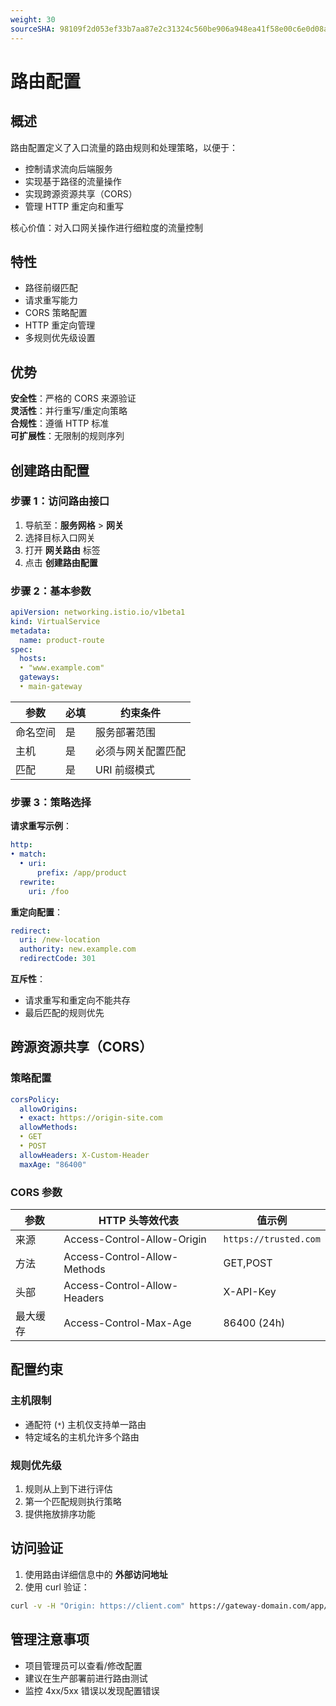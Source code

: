 ```yaml
---
weight: 30
sourceSHA: 98109f2d053ef33b7aa87e2c31324c560be906a948ea41f58e00c6e0d08ade1a
---
```


# 路由配置

## 概述

路由配置定义了入口流量的路由规则和处理策略，以便于：

- 控制请求流向后端服务
- 实现基于路径的流量操作
- 实现跨源资源共享（CORS）
- 管理 HTTP 重定向和重写

核心价值：对入口网关操作进行细粒度的流量控制

## 特性

- 路径前缀匹配
- 请求重写能力
- CORS 策略配置
- HTTP 重定向管理
- 多规则优先级设置

## 优势

**安全性**：严格的 CORS 来源验证  
**灵活性**：并行重写/重定向策略  
**合规性**：遵循 HTTP 标准  
**可扩展性**：无限制的规则序列

## 创建路由配置

### 步骤 1：访问路由接口

1. 导航至：**服务网格** > **网关**
2. 选择目标入口网关
3. 打开 **网关路由** 标签
4. 点击 **创建路由配置**

### 步骤 2：基本参数

```yaml
apiVersion: networking.istio.io/v1beta1
kind: VirtualService
metadata:
  name: product-route
spec:
  hosts:
  • "www.example.com"
  gateways:
  • main-gateway
```

| 参数       | 必填 | 约束条件                  |
| ---------- | ---- | ----------------------- |
| 命名空间   | 是   | 服务部署范围            |
| 主机       | 是   | 必须与网关配置匹配      |
| 匹配       | 是   | URI 前缀模式            |

### 步骤 3：策略选择

**请求重写示例**：

```yaml
http:
• match:
  • uri:
      prefix: /app/product
  rewrite:
    uri: /foo
```

**重定向配置**：

```yaml
redirect:
  uri: /new-location
  authority: new.example.com
  redirectCode: 301
```

**互斥性**：

- 请求重写和重定向不能共存
- 最后匹配的规则优先

## 跨源资源共享（CORS）

### 策略配置

```yaml
corsPolicy:
  allowOrigins:
  • exact: https://origin-site.com
  allowMethods:
  • GET
  • POST
  allowHeaders: X-Custom-Header
  maxAge: "86400"
```

### CORS 参数

| 参数     | HTTP 头等效代表              | 值示例                 |
| -------- | --------------------------- | --------------------- |
| 来源     | Access-Control-Allow-Origin  | `https://trusted.com` |
| 方法     | Access-Control-Allow-Methods | GET,POST              |
| 头部     | Access-Control-Allow-Headers | X-API-Key             |
| 最大缓存 | Access-Control-Max-Age       | 86400 (24h)           |

## 配置约束

### 主机限制

- 通配符 (`*`) 主机仅支持单一路由
- 特定域名的主机允许多个路由

### 规则优先级

1. 规则从上到下进行评估
2. 第一个匹配规则执行策略
3. 提供拖放排序功能

## 访问验证

1. 使用路由详细信息中的 **外部访问地址**
2. 使用 curl 验证：

```bash
curl -v -H "Origin: https://client.com" https://gateway-domain.com/app/product
```

## 管理注意事项

- 项目管理员可以查看/修改配置
- 建议在生产部署前进行路由测试
- 监控 4xx/5xx 错误以发现配置错误
